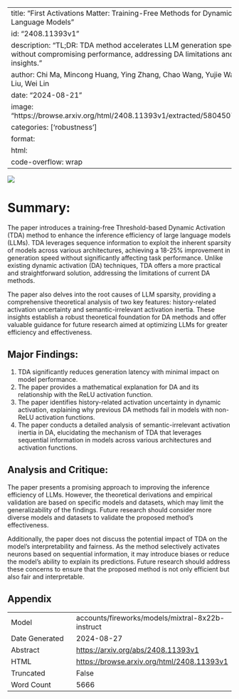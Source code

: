 
---
title: "First Activations Matter: Training-Free Methods for Dynamic Activation in Large Language Models"
id: "2408.11393v1"
description: "TL;DR: TDA method accelerates LLM generation speed by 18-25% without compromising performance, addressing DA limitations and providing theoretical insights."
author: Chi Ma, Mincong Huang, Ying Zhang, Chao Wang, Yujie Wang, Lei Yu, Chuan Liu, Wei Lin
date: "2024-08-21"
image: "https://browse.arxiv.org/html/2408.11393v1/extracted/5804507/images/dejavu.png"
categories: ['robustness']
format:
  html:
    code-overflow: wrap
---

![](https://browse.arxiv.org/html/2408.11393v1/extracted/5804507/images/dejavu.png)

# Summary:

The paper introduces a training-free Threshold-based Dynamic Activation (TDA) method to enhance the inference efficiency of large language models (LLMs). TDA leverages sequence information to exploit the inherent sparsity of models across various architectures, achieving a 18-25% improvement in generation speed without significantly affecting task performance. Unlike existing dynamic activation (DA) techniques, TDA offers a more practical and straightforward solution, addressing the limitations of current DA methods.

The paper also delves into the root causes of LLM sparsity, providing a comprehensive theoretical analysis of two key features: history-related activation uncertainty and semantic-irrelevant activation inertia. These insights establish a robust theoretical foundation for DA methods and offer valuable guidance for future research aimed at optimizing LLMs for greater efficiency and effectiveness.

## Major Findings:

1. TDA significantly reduces generation latency with minimal impact on model performance.
2. The paper provides a mathematical explanation for DA and its relationship with the ReLU activation function.
3. The paper identifies history-related activation uncertainty in dynamic activation, explaining why previous DA methods fail in models with non-ReLU activation functions.
4. The paper conducts a detailed analysis of semantic-irrelevant activation inertia in DA, elucidating the mechanism of TDA that leverages sequential information in models across various architectures and activation functions.

## Analysis and Critique:

The paper presents a promising approach to improving the inference efficiency of LLMs. However, the theoretical derivations and empirical validation are based on specific models and datasets, which may limit the generalizability of the findings. Future research should consider more diverse models and datasets to validate the proposed method's effectiveness.

Additionally, the paper does not discuss the potential impact of TDA on the model's interpretability and fairness. As the method selectively activates neurons based on sequential information, it may introduce biases or reduce the model's ability to explain its predictions. Future research should address these concerns to ensure that the proposed method is not only efficient but also fair and interpretable.

## Appendix

|          |          |
|----------|----------|
| Model     | accounts/fireworks/models/mixtral-8x22b-instruct       |
| Date Generated     | 2024-08-27       |
| Abstract | [https://arxiv.org/abs/2408.11393v1](https://arxiv.org/abs/2408.11393v1)        |
| HTML     | [https://browse.arxiv.org/html/2408.11393v1](https://browse.arxiv.org/html/2408.11393v1)       |
| Truncated       | False       |
| Word Count       | 5666       |